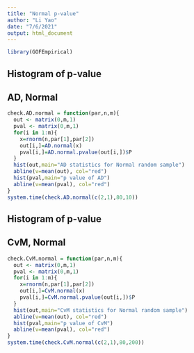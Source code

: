 ```yaml
---
title: "Normal p-value"
author: "Li Yao"
date: "7/6/2021"
output: html_document
---
```


```r
library(GOFEmpirical)
```


## Histogram of p-value
## AD, Normal
```r
check.AD.normal = function(par,n,m){
  out <- matrix(0,m,1)
  pval <- matrix(0,m,1)
  for(i in 1:m){
    x=rnorm(n,par[1],par[2])
    out[i,]=AD.normal(x)
    pval[i,]=AD.normal.pvalue(out[i,])$P
  }
  hist(out,main="AD statistics for Normal random sample")
  abline(v=mean(out), col="red")
  hist(pval,main="p value of AD")
  abline(v=mean(pval), col="red")
}
system.time(check.AD.normal(c(2,1),80,10))
```


## Histogram of p-value
## CvM, Normal
```r
check.CvM.normal = function(par,n,m){
  out <- matrix(0,m,1)
  pval <- matrix(0,m,1)
  for(i in 1:m){
    x=rnorm(n,par[1],par[2])
    out[i,]=CvM.normal(x)
    pval[i,]=CvM.normal.pvalue(out[i,])$P
  }
  hist(out,main="CvM statistics for Normal random sample")
  abline(v=mean(out), col="red")
  hist(pval,main="p value of CvM")
  abline(v=mean(pval), col="red")
}
system.time(check.CvM.normal(c(2,1),80,200))
```



